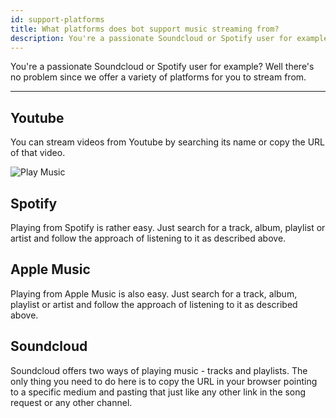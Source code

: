 ```yaml
---
id: support-platforms
title: What platforms does bot support music streaming from?
description: You're a passionate Soundcloud or Spotify user for example? Well there's no problem since we offer a variety of platforms for you to stream from.
---
```



You're a passionate Soundcloud or Spotify user for example? Well there's no problem since we offer a variety of platforms for you to stream from.

---
## Youtube
You can stream videos from Youtube by searching its name or copy the URL of that video.

<div style={{textAlign: 'center'}}>

![Play Music](./gif/1.gif)  

</div>

## Spotify
Playing from Spotify is rather easy. Just search for a track, album, playlist or artist and follow the approach of listening to it as described above.
## Apple Music
Playing from Apple Music is also easy. Just search for a track, album, playlist or artist and follow the approach of listening to it as described above.
## Soundcloud
Soundcloud offers two ways of playing music - tracks and playlists. The only thing you need to do here is to copy the URL in your browser pointing to a specific medium and pasting that just like any other link in the song request or any other channel.